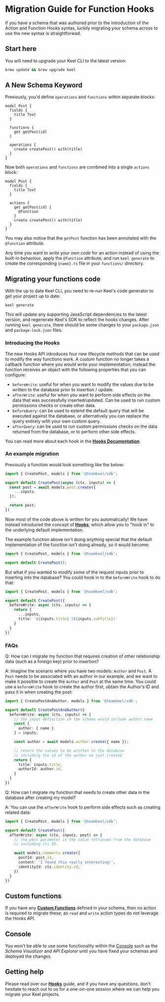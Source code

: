 # Migration Guide for Function Hooks

If you have a schema that was authored prior to the introduction of the Action and Function Hooks syntax,
luckily migrating your schema across to use the new syntax is straightforwad.

## Start here

You will need to upgrade your Keel CLI to the latest version:

```bash
brew update && brew upgrade keel
```

## A New Schema Keyword

Previously, you'd define `operations` and `functions` within separate blocks:


```keel filename="schema.keel"
model Post {
  fields {
    title Text
  }

  functions {
    get getPost(id)
  }

  operations {
    create createPost() with(title)
  }
}
```

Now both `operations` and `functions` are combined into a single `actions` block:

```keel filename="schema.keel"
model Post {
  fields {
    title Text
  }

  actions {
    get getPost(id) {
      @function
    }
    create createPost() with(title)
  }
}
```

You may also notice that the `getPost` function has been annotated with the `@function` attribute.

Any time you want to _write your own code_ for an action instead of using the built-in behaviour, apply the `@function` attribute, and run `keel generate` to create the corresponding `{name}.ts` file in your `functions/` directory.

## Migrating your functions code

With the up to date Keel CLI, you need to re-run Keel's code generator to get your project up to date:

```
keel generate
```

This will update any supporting JavaScript dependencies to the latest version, and regenerate Keel's SDK to reflect the hooks changes. After running `keel generate`, there should be some changes to your `package.json` and `package-lock.json` files.


### Introducing the Hooks

The new Hooks API introduces four new lifecycle methods that can be used to modify the way functions work. A custom function no longer takes a callback function where you would write your implementation; instead the function receives an object with the following properties that you can configure:

- `beforeWrite`: useful for when you want to modify the values due to be written to the database prior to insertion / update.
- `afterWrite`: useful for when you want to perform side effects on the data that was successfully inserted/updated. Can be used to run custom permissions checks or create other data.
- `beforeQuery`: can be used to extend the default query that will be executed against the database, or alternatively you can replace the query entirely with your own custom query.
- `afterQuery`: can be used to run custom permissions checks on the data returned from the database, or to perform other side effects.

You can read more about each hook in the **[Hooks Documentation](/functions#hooks)**.

### An example migration

Previously a function would look something like the below:

```typescript filename="functions/createPost.ts"
import { CreatePost, models } from '@teamkeel/sdk';

export default CreatePost(async (ctx, inputs) => {
  const post = await models.post.create({
    ...inputs
  });

  return post;
})
```

Now most of the code above is written for you automatically! We have instead introduced the concept of **[Hooks](/functions#hooks)**, which allow you to "hook in" to the underlying default implementation.

The example function above isn't doing anything special that the default implementation of the function isn't doing already, so it would become:

```typescript filename="functions/createPost.ts"
import { CreatePost, models } from '@teamkeel/sdk';

export default CreatePost();
```

But what if you wanted to modify some of the request inputs prior to inserting into the database? You could hook in to the `beforeWrite` hook to do that:

```typescript filename="functions/createPost.ts"
import { CreatePost, models } from '@teamkeel/sdk';

export default CreatePost({
  beforeWrite: async (ctx, inputs) => {
    return {
      ...inputs,
      title: `${inputs.title} (${inputs.subTitle})`
    }
  }
})
```

### FAQs

Q: How can I migrate my function that requires creation of other relationship data (such as a foreign key) prior to insertion?

A: Imagine the scenario where you have two models: `Author` and `Post`. A `Post` needs to be associated with an author in our example, and we want to make it possible to create the `Author` and `Post` at the same time. You could use a `beforeWrite` hook to create the author first, obtain the Author's ID and pass it in when creating the post:

```typescript filename="functions/createPostAndAuthor.ts"
import { CreatePostAndAuthor, models } from '@teamkeel/sdk';

export default CreatePostAndAuthor({
  beforeWrite: async (ctx, inputs) => {
    // the input definition in the schema would include author.name
    const {
      author: { name }
    } = inputs;

    const author = await models.author.create({ name });

    // return the values to be written to the database
    // including the id of the author we just created
    return {
      title: inputs.title,
      authorId: author.id,
    }
  }
})
```

Q: How can I migrate my function that needs to create other data in the database after creating my model?

A: You can use the `afterWrite` hook to perform side effects such as creating related data:

```typescript filename="functions/createPost.ts"
import { CreatePost, models } from '@teamkeel/sdk';

export default CreatePost({
  afterWrite: async (ctx, inputs, post) => {
    // the post parameter is the value retrieved from the database
    // including its ID.

    await models.comments.create({
      postId: post.id,
      content: 'I found this really interesting!',
      identityId: ctx.identity.id,
    })
  }
})
```

## Custom functions

If you have any **[Custom Functions](/functions#custom-functions)** defined in your schema, then no action is required to migrate these, as `read` and `write` action types do not leverage the Hooks API.

## Console

You won't be able to use some functionality within the [Console](https://console.keel.so) such as the _Schema Visualizer_ and _API Explorer_ until you have fixed your schemas and deployed the changes.

## Getting help

Please read over our **[Hooks](/functions#hooks)** guide, and if you have any questions, don't hesitate to reach out to us for a one-on-one session where we can help you migrate your Keel projects.
